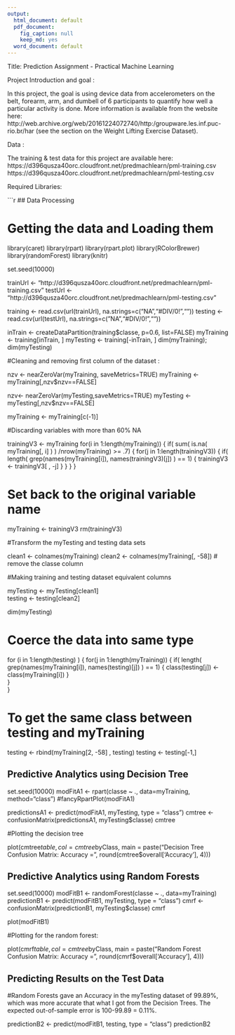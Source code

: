 ---
output:
  html_document: default
  pdf_document:
    fig_caption: null
    keep_md: yes
  word_document: default
---

Title: Prediction Assignment - Practical Machine Learning

Project Introduction and goal :

In this project, the goal is using device data from accelerometers on the belt, forearm, arm, and dumbell of 6 participants to quantify how well a particular activity is done.   More information is available from the website here: http://web.archive.org/web/20161224072740/http:/groupware.les.inf.puc-rio.br/har (see the section on the Weight Lifting Exercise Dataset).

Data :

The training & test data for this project are available here: https://d396qusza40orc.cloudfront.net/predmachlearn/pml-training.csv
 https://d396qusza40orc.cloudfront.net/predmachlearn/pml-testing.csv

Required Libraries:

```{r figA, echo=TRUE, fig=TRUE, fig.path="figure/"}
## Data Processing

# Getting the data and Loading them

library(caret)
library(rpart)
library(rpart.plot)
library(RColorBrewer)
library(randomForest)
library(knitr)


set.seed(10000)

trainUrl <- "http://d396qusza40orc.cloudfront.net/predmachlearn/pml-training.csv"
testUrl <- "http://d396qusza40orc.cloudfront.net/predmachlearn/pml-testing.csv"

training <- read.csv(url(trainUrl), na.strings=c("NA","#DIV/0!",""))
testing <- read.csv(url(testUrl), na.strings=c("NA","#DIV/0!",""))

inTrain <- createDataPartition(training$classe, p=0.6, list=FALSE)
myTraining <- training[inTrain, ]
myTesting <- training[-inTrain, ]
dim(myTraining); dim(myTesting)

#Cleaning and removing first column of the dataset :

nzv <- nearZeroVar(myTraining, saveMetrics=TRUE)
myTraining <- myTraining[,nzv$nzv==FALSE]

nzv<- nearZeroVar(myTesting,saveMetrics=TRUE)
myTesting <- myTesting[,nzv$nzv==FALSE]

myTraining <- myTraining[c(-1)]


#Discarding variables with more than 60% NA

trainingV3 <- myTraining
for(i in 1:length(myTraining)) {
    if( sum( is.na( myTraining[, i] ) ) /nrow(myTraining) >= .7) {
        for(j in 1:length(trainingV3)) {
            if( length( grep(names(myTraining[i]), names(trainingV3)[j]) ) == 1)  {
                trainingV3 <- trainingV3[ , -j]
            }   }   } }

# Set back to the original variable name
myTraining <- trainingV3
rm(trainingV3)

#Transform the myTesting and testing data sets

clean1 <- colnames(myTraining)
clean2 <- colnames(myTraining[, -58])  # remove the classe column

#Making training and testing dataset equivalent columns

myTesting <- myTesting[clean1]         
testing <- testing[clean2]          

dim(myTesting)

# Coerce the data into same type

for (i in 1:length(testing) ) {
    for(j in 1:length(myTraining)) {
        if( length( grep(names(myTraining[i]), names(testing)[j]) ) == 1)  {
            class(testing[j]) <- class(myTraining[i])
        }      
    }      
}

# To get the same class between testing and myTraining
testing <- rbind(myTraining[2, -58] , testing)
testing <- testing[-1,]


## Predictive Analytics using Decision Tree

set.seed(10000)
modFitA1 <- rpart(classe ~ ., data=myTraining, method="class")
#fancyRpartPlot(modFitA1)


predictionsA1 <- predict(modFitA1, myTesting, type = "class")
cmtree <- confusionMatrix(predictionsA1, myTesting$classe)
cmtree

#Plotting the decision tree

plot(cmtree$table, col = cmtree$byClass, main = paste("Decision Tree Confusion Matrix: Accuracy =", round(cmtree$overall['Accuracy'], 4)))


## Predictive Analytics using Random Forests

set.seed(10000)
modFitB1 <- randomForest(classe ~ ., data=myTraining)
predictionB1 <- predict(modFitB1, myTesting, type = "class")
cmrf <- confusionMatrix(predictionB1, myTesting$classe)
cmrf

plot(modFitB1)

#Plotting for the random forest:


plot(cmrf$table, col = cmtree$byClass, main = paste("Random Forest Confusion Matrix: Accuracy =", round(cmrf$overall['Accuracy'], 4)))


## Predicting Results on the Test Data

#Random Forests gave an Accuracy in the myTesting dataset of 99.89%, which was more accurate that what I got from the Decision Trees. The expected out-of-sample error is 100-99.89 = 0.11%.

predictionB2 <- predict(modFitB1, testing, type = "class")
predictionB2

